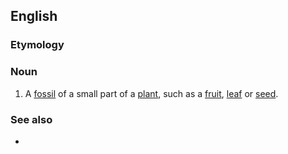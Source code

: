==English==

===Etymology===
{{prefix|en|meso|fossil}}

===Noun===
{{en-noun}}

# A [[fossil]] of a small part of a [[plant]], such as a [[fruit]], [[leaf]] or [[seed]].

===See also===
* {{l|en|microfossil}}